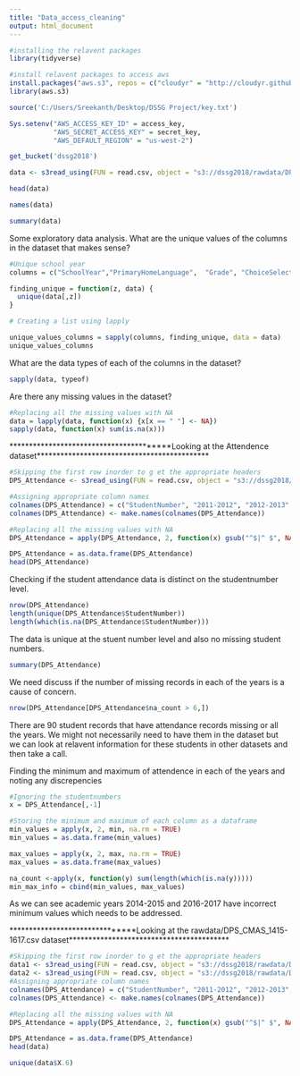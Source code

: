 ```yaml
---
title: "Data_access_cleaning"
output: html_document
---
```


```r
#installing the relavent packages
library(tidyverse)

#install relavent packages to access aws
install.packages("aws.s3", repos = c("cloudyr" = "http://cloudyr.github.io/drat"))
library(aws.s3)

source('C:/Users/Sreekanth/Desktop/DSSG Project/key.txt')

Sys.setenv("AWS_ACCESS_KEY_ID" = access_key,
           "AWS_SECRET_ACCESS_KEY" = secret_key,
           "AWS_DEFAULT_REGION" = "us-west-2")

get_bucket('dssg2018')

data <- s3read_using(FUN = read.csv, object = "s3://dssg2018/rawdata/DPS_Choice_1314-1718.csv")

head(data)
```

```r
names(data)
```

```r
summary(data)
```



Some exploratory data analysis.
What are the unique values of the columns in the dataset that makes sense?
```r
#Unique school year
columns = c("SchoolYear","PrimaryHomeLanguage",  "Grade", "ChoiceSelection", "ChoiceStatus")

finding_unique = function(z, data) {
  unique(data[,z])
}

# Creating a list using lapply

unique_values_columns = sapply(columns, finding_unique, data = data)
unique_values_columns
```

What are the data types of each of the columns in the dataset?
```r
sapply(data, typeof)
```

Are there any missing values in the dataset?

```r
#Replacing all the missing values with NA
data = lapply(data, function(x) {x[x == " "] <- NA})
sapply(data, function(x) sum(is.na(x)))
```

****************************************Looking at the Attendence dataset********************************************

```r

#Skipping the first row inorder to g et the appropriate headers
DPS_Attendance <- s3read_using(FUN = read.csv, object = "s3://dssg2018/rawdata/DPS_Attendance_1112-1718.csv", skip = 1, na.strings = " ") 

#Assigning appropriate column names
colnames(DPS_Attendance) = c("StudentNumber", "2011-2012", "2012-2013", "2013-2014", "2014-2015", "2015-2016", "2016-2017", "2017-2018")
colnames(DPS_Attendance) <- make.names(colnames(DPS_Attendance))

#Replacing all the missing values with NA
DPS_Attendance = apply(DPS_Attendance, 2, function(x) gsub("^$|^ $", NA, x))

DPS_Attendance = as.data.frame(DPS_Attendance)
head(DPS_Attendance)
```

Checking if the student attendance data is distinct on the studentnumber level.
```r
nrow(DPS_Attendance)
length(unique(DPS_Attendance$StudentNumber))
length(which(is.na(DPS_Attendance$StudentNumber)))

```

The data is unique at the stuent number level and also no missing student numbers. 
```r
summary(DPS_Attendance)
```

We need discuss if the number of missing records in each of the years is a cause of concern. 

```r
nrow(DPS_Attendance[DPS_Attendance$na_count > 6,])
```
There are 90 student records that have attendance records missing or all the years. We might not necessarily need to have them in the dataset but we can look at relavent information for these students in other datasets and then take a call. 

Finding the minimum and maximum of attendence in each of the years and noting any discrepencies
```r

#Ignoring the studentnumbers
x = DPS_Attendance[,-1]

#Storing the minimum and maximum of each column as a dataframe
min_values = apply(x, 2, min, na.rm = TRUE)
min_values = as.data.frame(min_values)

max_values = apply(x, 2, max, na.rm = TRUE)
max_values = as.data.frame(max_values)

na_count <-apply(x, function(y) sum(length(which(is.na(y)))))
min_max_info = cbind(min_values, max_values)


```
As we can see academic years 2014-2015 and 2016-2017 have incorrect minimum values which needs to be addressed.




*******************************Looking at the rawdata/DPS_CMAS_1415-1617.csv dataset*****************************************

```r
#Skipping the first row inorder to g et the appropriate headers
data1 <- s3read_using(FUN = read.csv, object = "s3://dssg2018/rawdata/DPS_CMAS_1415-1617.csv", na.strings = " ") 
data2 <- s3read_using(FUN = read.csv, object = "s3://dssg2018/rawdata/DPS_CMAS_1415-1617.csv", skip = 1, na.strings = " ")
#Assigning appropriate column names
colnames(DPS_Attendance) = c("StudentNumber", "2011-2012", "2012-2013", "2013-2014", "2014-2015", "2015-2016", "2016-2017", "2017-2018")
colnames(DPS_Attendance) <- make.names(colnames(DPS_Attendance))

#Replacing all the missing values with NA
DPS_Attendance = apply(DPS_Attendance, 2, function(x) gsub("^$|^ $", NA, x))

DPS_Attendance = as.data.frame(DPS_Attendance)
head(data)
```

```r
unique(data$X.6)
```

